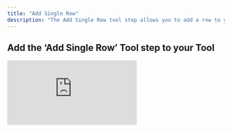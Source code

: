 ```yaml
---
title: "Add Single Row"
description: "The Add Single Row tool step allows you to add a row to your Google Sheet"
---
```


## Add the ‘Add Single Row’ Tool step to your Tool

<div style={{ width:"96%",position:"relative",paddingTop:"60%" }}>
<iframe src="https://app.supademo.com/embed/cmdpj9cim2edz9f96y4d6ryhs?embed_v=2&utm_source=embed" frameBorder="0" title="Add the Add Single Row Tool step to your Tool" allow="clipboard-write" webkitallowfullscreen="true" mozallowfullscreen="true" allowfullscreen style={{ position:"absolute",top:0,left:0,width:"100%",height:"100%",border:"3px solid #5E43CE",borderRadius:"10px",objectFit:"cover" }} />

</div>



You can add the ‘Add Single Row’ Tool step to your Tool by:

1. Creating a new Tool, then searching for the ‘Add Single Row’ Tool step
2. Click ‘Expand’ to see the full Tool step
3. Using the dropdown menu:
    - Select the Google account you would like to use.
    - Select the Drive you would like to use (defaults to "My Drive").
    - Select the Spreadsheet you would like to add the row to.
    - Select the worksheet you would like to add the row to.
4. Select whether the first row is a header row.
    <Note>If this option is checked, each header will appear as a separate input field in the tool step for you to fill in.</Note>
5. Click 'Run step' to test out the Tool


## Using in an Agent

There are 3 ways to configure the tool step when using in an agent

<Tabs>
  <Tab title="Using dropdown menus">
    This is the easiest way to configure the tool step. You can select the Drive, Spreadsheet and Worksheet from a list of options via the dropdown menu. 

        ![Google Sheets Add Single Row](/images/gs-add-single-row-example-3.png)
        

  </Tab>
  <Tab title="Using input variables">
  This option offers the most flexibility - you can use the same tool step for multiple Google Sheets, however you will need to manually provide the necessary Google Sheet IDs.

    ![Google Sheets Add Single Row](/images/gs-add-single-row-example-2.png)

  </Tab>
  <Tab title="Mix of dropdown menus and input variables">
  This option offers the best of both worlds. You can use the dropdown menu to select the Drive, Spreadsheet and Worksheet, and then use an input variable for "Values" to allow the agent to dynamically insert data to your Google sheet.

    ![Google Sheets Add Single Row](/images/gs-add-single-row-example-1.png)
  </Tab>
</Tabs>


## Parameters

<ParamField path="Drive" type="string">
  The Drive you want to use. By default, the tool uses "My Drive".
</ParamField>

<ParamField path="Spreadsheet ID" type="string" required>
  To get the spreadsheet ID, navigate to your Google Sheet and copy the ID from the URL (the long string between `/d/` and `/edit`).
  <Tip> [You can use this tool to parse the worksheet, spreadsheet and drive IDs from a url](https://app.relevanceai.com/notebook/f1db6c/d64db999bc25-4ea0-b926-30b350f69243/01e4918b-6c0a-423d-8daa-a625ced25e23)</Tip>
</ParamField>

<ParamField path="Worksheet ID" type="string" required>
  To get the worksheet ID, open the specific worksheet you want to use and copy the ID from the URL (appears after `#gid=`).
  <Tip> [You can also use this tool to parse the worksheet, spreadsheet and drive IDs from a url](https://app.relevanceai.com/notebook/f1db6c/d64db999bc25-4ea0-b926-30b350f69243/01e4918b-6c0a-423d-8daa-a625ced25e23)</Tip>
</ParamField>

<ParamField path="Does the first row have headers?" type="boolean">
  When this option is checked, each column will appear as a separate input field in the tool step for you to fill in. **This option will be ignored when using dynamic input fields**.
</ParamField>

<ParamField path="Values" type="array">
  The data being inserted will need to be in an array format.
  <Note>Example: `["John Doe", "john.doe@example.com", "123 Main St"]`</Note>
</ParamField>




## Frequently asked questions (FAQs)

<AccordionGroup>
<Accordion title="What is the difference between using the green input variables and the dropdown menu?">
    **The dropdown menu is the easiest way to configure the tool step**. You can select the Drive, Spreadsheet and Worksheet from a list of options via the dropdown menu. 
    
    **The input variables offer more flexibility** e.g. you can use the same tool step for multiple Google Sheets, however you will need to manually provide the necessary Google Sheet IDs.
</Accordion>
<Accordion title="Can I use a mix of both dropdown menu and green input variables?">

    If you are using the tool in an agent, this is the recommended approach. You can use the dropdown menu to select the fields that don't need to change, and then use the green input variables for "Range" to allow the agent to dynamically retrieve data from your Google sheet.

    <Warning>If you are only using the input variables, you will need to provide the necessary Google Sheet IDs for the tool step to function properly. At the minimum, this includes the spreadsheet ID and the worksheet ID.</Warning>
</Accordion>
</AccordionGroup>



